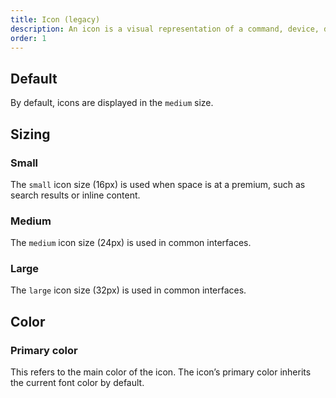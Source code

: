 ```yaml
---
title: Icon (legacy)
description: An icon is a visual representation of a command, device, directory, or common action.
order: 1
---
```



<Snippet name="new-icons-note" />

## Default

By default, icons are displayed in the `medium` size.

<Example Component={IconDefault} packageName="@atlaskit/icon" />

## Sizing

### Small

The `small` icon size (16px) is used when space is at a premium, such as search results or inline
content.

<Example Component={IconSmall} packageName="@atlaskit/icon" />

### Medium

The `medium` icon size (24px) is used in common interfaces.

<Example Component={IconMedium} packageName="@atlaskit/icon" />

### Large

The `large` icon size (32px) is used in common interfaces.

<Example Component={IconLarge} packageName="@atlaskit/icon" />

## Color

### Primary color

This refers to the main color of the icon. The icon’s primary color inherits the current font color
by default.

<Example Component={IconPrimaryColor} packageName="@atlaskit/icon" />
